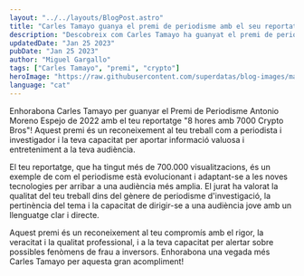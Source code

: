 ```yaml
---
layout: "../../layouts/BlogPost.astro"
title: "Carles Tamayo guanya el premi de periodisme amb el seu reportatge sobre crypto"
description: "Descobreix com Carles Tamayo ha guanyat el premi de periodisme Antonio Moreno Espejo i com el seu reportatge sobre crypto està ajudant a alertar sobre possibles fenòmens de frau a inversors."
updatedDate: "Jan 25 2023"
pubDate: "Jan 25 2023"
author: "Miguel Gargallo"
tags: ["Carles Tamayo", "premi", "crypto"]
heroImage: "https://raw.githubusercontent.com/superdatas/blog-images/main/astro-markdown-content.jpeg"
language: "cat"
---
```


Enhorabona Carles Tamayo per guanyar el Premi de Periodisme Antonio Moreno Espejo de 2022 amb el teu reportatge "8 hores amb 7000 Crypto Bros"! Aquest premi és un reconeixement al teu treball com a periodista i investigador i la teva capacitat per aportar informació valuosa i entreteniment a la teva audiència.

El teu reportatge, que ha tingut més de 700.000 visualitzacions, és un exemple de com el periodisme està evolucionant i adaptant-se a les noves tecnologies per arribar a una audiència més amplia. El jurat ha valorat la qualitat del teu treball dins del gènere de periodisme d'investigació, la pertinència del tema i la capacitat de dirigir-se a una audiència jove amb un llenguatge clar i directe.

Aquest premi és un reconeixement al teu compromís amb el rigor, la veracitat i la qualitat professional, i a la teva capacitat per alertar sobre possibles fenòmens de frau a inversors. Enhorabona una vegada més Carles Tamayo per aquesta gran acompliment!